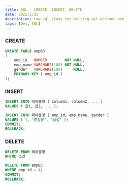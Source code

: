 ```yaml
---
title: SQL - CREATE, INSERT, DELETE
date: 2022/1/25
description: raw sql study for writing sql without orm
tags: [Dev, SQL]
---
```


### CREATE
```sql
CREATE TABLE emp03
(
    emp_id   NUMBER        NOT NULL,
    emp_name VARCHAR2(100) NOT NULL,
    gender   VARCHAR2(100)     NULL,
    PRIMARY KEY ( emp_id )
);
```

### INSERT
```sql
INSERT INTO 테이블명 ( column1, column2, ... )
VALUES ( 값1, 값2, ... );
```
```sql
INSERT INTO 테이블명 ( emp_id, emp_name, gender )
VALUES ( 1, "홍길동", "남성" );
COMMIT;
ROLLBACK;
```

### DELETE
```sql
DELETE FROM 테이블명
WHERE 조건
```
```sql
DELETE FROM emp03
WHERE emp_id = 4;
COMMIT;
ROLLBACK;
```
